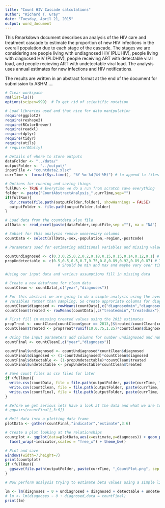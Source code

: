 ```yaml
---
title: "Count HIV Cascade calculations"
author: "Richard T. Gray"
date: "Tuesday, April 21, 2015"
output: word_document
---
```


This Rmarkdown document describes an analysis of the HIV care and treatment cascade to estimate the proportion of new HIV infections in the overall population due to each stage of the cascade. The stages we are considering are people living with undiagnosed HIV (PLUHIV), people living with diagnosed HIV (PLDHIV), people receiving ART with detectable viral load, and people recieving ART with undetectable viral load. The analysis uses annual estimates for new infections and HIV notifications. 

The results are written in an abstract format at the end of the document for submission to ASHM.....


```r
# Clear workspace
rm(list=ls()) 
options(scipen=999)  # To get rid of scientific notation

# Load libraries used and that nice for data manipulation
require(ggplot2)
require(reshape2)
require(RColorBrewer)
require(readxl)
require(dplyr)
require(tidyr)
require(utils)
# require(GGally)
```

```r
# Details of where to store outputs
dataFolder <- "../data/"
outputFolder <- "../output/"
inputFile <- "countdata2.xlsx"
currTime <- format(Sys.time(), "%Y-%m-%d(%H-%M)") # to append to files

# Options for running and saving things
fullRun <- TRUE # Everytime we do a run from scratch save everything 
folder <- paste("CountAbstractAnalysis_",currTime,sep="")
if(fullRun){
  dir.create(file.path(outputFolder,folder), showWarnings = FALSE)
  outputFolder <- file.path(outputFolder,folder)
}

```



```r
# Load data from the countdata.xlsx file 
allData <- read_excel(paste(dataFolder,inputFile,sep =""), na = "NA")

# Subset for this analysis remove unnecesary columns
countData <- select(allData,-sex,-population,-region,-postcode)

```

```r
# Parameters used for estimating additional variables and missing values

countUndiagnosed <- c(0.3,0.25,0.2,0.2,0.18,0.15,0.15,0.14,0.12,0.1) # Temporary value should probably be a min and max
propUndetectable <- c(0.5,0.5,0.5,0.7,0.75,0.8,0.89,0.92,0.89,0.87) # Temporary value for proportion undetectable
                        # Should be min and max and maybe vary over time
```

```r
#Using our input data and various assumptions fill in missing data

# Create a new dataframe for clean data
countClean <- countData[,c("year","diagnoses")]

# For this abstract we are going to do a simple analysis using the average values of diagnosed and treated 
# varaibles rather than sampling. So create approriate columns for diagnosed and treated.
countClean$diagnosed <- rowMeans(countData[,c("diagnosedmin","diagnosedmax")])
countClean$treated <- rowMeans(countData[,c("treatedmin","treatedmax")],na.rm = FALSE)

# First fill in missing treated values using the 2013 estimates
propTreat <- countClean[countClean$year == 2013,]$treated/countClean[countClean$year == 2013,]$diagnosed
countClean$treated <- propTreat*runif(10,0.75,1.25)*countClean$diagnosed

```

```r
# Using the input parameters add columns for number undiagnosed and number detectable and undetectable
countFinal <- countClean[,c("year","diagnoses")]

countFinal$undiagnosed <- countUndiagnosed*countClean$diagnosed
countFinal$diagnosed <- (1-countUndiagnosed)*countClean$diagnosed
countFinal$detectable <- (1-propUndetectable)*countClean$treated
countFinal$undetectable <- propUndetectable*countClean$treated

# Save count files as csv files for later 
if (fullRun){
  write.csv(countData, file = file.path(outputFolder, paste(currTime, "_countRaw.csv", sep ="")))
  write.csv(countClean, file = file.path(outputFolder, paste(currTime, "_countClean.csv", sep ="")))
  write.csv(countFinal, file = file.path(outputFolder, paste(currTime, "_countFinal.csv", sep ="")))
}

```

```r
# Before we get serious lets have a look at the data and what we are trying to do
# ggpairs(countFinal[,3:6])

# Melt data into a plotting data frame
plotData <- gather(countFinal,"indicator","estimate",3:6)

# Create a plot looking at the relationships
countplot <- ggplot(data=plotData,aes(x=estimate,y=diagnoses)) + geom_point() + 
  facet_wrap(~indicator,scales = "free_x") + theme_bw()

# Plot and save
windows(width=7,height=7)
print(countplot)
if (fullRun){
  ggsave(file.path(outputFolder, paste(currTime, "_CountPlot.png", sep ="")),width=7,height=7)
}

```

```r
# Now perform analysis trying to estimate beta values using a simple linear model

lm <- lm(diagnoses ~ 0 + undiagnosed + diagnosed + detectable + undetectable, data = countFinal)
# lm <- lm(diagnoses ~ 0 + diagnosed,data = countFinal)
print(lm)

```

